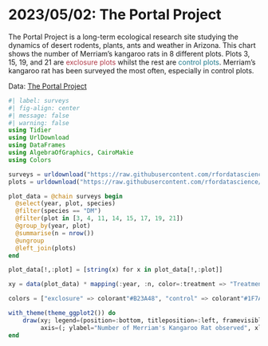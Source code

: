 # 2023/05/02: The Portal Project

The Portal Project is a long-term ecological research site studying the dynamics of desert rodents, plants, ants and weather in Arizona. This chart shows the number of Merriam's kangaroo rats in 8 different plots. Plots 3, 15, 19, and 21 are <span style='color:#B23A48;'>exclosure plots</span> whilst the rest are <span style='color:#1F7A8C;'>control plots</span>. Merriam's kangaroo rat has been surveyed the most often, especially in control plots.

Data: [The Portal Project](https://github.com/rfordatascience/tidytuesday/blob/master/data/2023/2023-05-02/readme.md)

```julia
#| label: surveys
#| fig-align: center
#| message: false
#| warning: false
using Tidier
using UrlDownload
using DataFrames
using AlgebraOfGraphics, CairoMakie
using Colors

surveys = urldownload("https://raw.githubusercontent.com/rfordatascience/tidytuesday/master/data/2023/2023-05-02/surveys.csv") |> DataFrame ;
plots = urldownload("https://raw.githubusercontent.com/rfordatascience/tidytuesday/master/data/2023/2023-05-02/plots.csv") |> DataFrame ;

plot_data = @chain surveys begin
  @select(year, plot, species)
  @filter(species == "DM")
  @filter(plot in [3, 4, 11, 14, 15, 17, 19, 21])
  @group_by(year, plot)
  @summarise(n = nrow())
  @ungroup
  @left_join(plots)
end

plot_data[!,:plot] = [string(x) for x in plot_data[!,:plot]] 

xy = data(plot_data) * mapping(:year, :n, color=:treatment => "Treatment:", layout=:plot) * visual(Lines)

colors = ["exclosure" => colorant"#B23A48", "control" => colorant"#1F7A8C"]

with_theme(theme_ggplot2()) do
	draw(xy; legend=(position=:bottom, titleposition=:left, framevisible=false, padding=5),
	     axis=(; ylabel="Number of Merriam's Kangaroo Rat observed", xlabel=""), facet=(; linkxaxes=:minimal), palettes = (color=colors, layout=[(2, 1), (2, 2), (3, 1), (3, 2), (4, 1), (4, 2), (1, 1), (1, 2)],))
end
```
